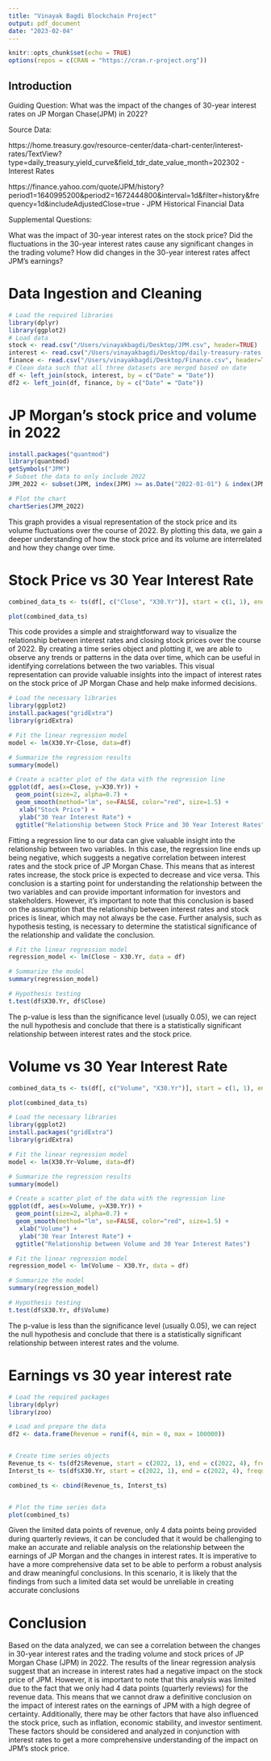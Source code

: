 ```yaml
---
title: "Vinayak Bagdi Blockchain Project"
output: pdf_document
date: "2023-02-04"
---
```


```r
knitr::opts_chunk$set(echo = TRUE)
options(repos = c(CRAN = "https://cran.r-project.org"))

```

## Introduction

Guiding Question: What was the impact of the changes of 30-year interest rates on JP Morgan Chase(JPM) in 2022?

Source Data: 

https://home.treasury.gov/resource-center/data-chart-center/interest-rates/TextView?type=daily_treasury_yield_curve&field_tdr_date_value_month=202302 - Interest Rates

https://finance.yahoo.com/quote/JPM/history?period1=1640995200&period2=1672444800&interval=1d&filter=history&frequency=1d&includeAdjustedClose=true - JPM Historical Financial Data


Supplemental Questions: 

What was the impact of 30-year interest rates on the stock price?
Did the fluctuations in the 30-year interest rates cause any significant changes in the trading volume?
How did changes in the 30-year interest rates affect JPM's earnings?


# Data Ingestion and Cleaning

```r
# Load the required libraries
library(dplyr)
library(ggplot2)
# Load data
stock <- read.csv("/Users/vinayakbagdi/Desktop/JPM.csv", header=TRUE)
interest <- read.csv("/Users/vinayakbagdi/Desktop/daily-treasury-rates.csv", header=TRUE)
finance <- read.csv("/Users/vinayakbagdi/Desktop/Finance.csv", header=TRUE)
# Clean data such that all three datasets are merged based on date
df <- left_join(stock, interest, by = c("Date" = "Date"))
df2 <- left_join(df, finance, by = c("Date" = "Date"))
```

# JP Morgan's stock price and volume in 2022

```r
install.packages("quantmod")
library(quantmod)
getSymbols("JPM")
# Subset the data to only include 2022
JPM_2022 <- subset(JPM, index(JPM) >= as.Date("2022-01-01") & index(JPM) <= as.Date("2022-12-31"))

# Plot the chart
chartSeries(JPM_2022)

```

This graph provides a visual representation of the stock price and its volume fluctuations over the course of 2022. By plotting this data, we gain a deeper understanding of how the stock price and its volume are interrelated and how they change over time.

# Stock Price vs 30 Year Interest Rate

```r
combined_data_ts <- ts(df[, c("Close", "X30.Yr")], start = c(1, 1), end = c(12, 12), frequency = 12)

plot(combined_data_ts)

```
This code provides a simple and straightforward way to visualize the relationship between interest rates and closing stock prices over the course of 2022. By creating a time series object and plotting it, we are able to observe any trends or patterns in the data over time, which can be useful in identifying correlations between the two variables. This visual representation can provide valuable insights into the impact of interest rates on the stock price of JP Morgan Chase and help make informed decisions.

```r

# Load the necessary libraries
library(ggplot2)
install.packages("gridExtra")
library(gridExtra)

# Fit the linear regression model
model <- lm(X30.Yr~Close, data=df)

# Summarize the regression results
summary(model)

# Create a scatter plot of the data with the regression line
ggplot(df, aes(x=Close, y=X30.Yr)) + 
  geom_point(size=2, alpha=0.7) + 
  geom_smooth(method="lm", se=FALSE, color="red", size=1.5) +
   xlab("Stock Price") + 
   ylab("30 Year Interest Rate") + 
  ggtitle("Relationship between Stock Price and 30 Year Interest Rates")

```
Fitting a regression line to our data can give valuable insight into the relationship between two variables. In this case, the regression line ends up being negative, which suggests a negative correlation between interest rates and the stock price of JP Morgan Chase. This means that as interest rates increase, the stock price is expected to decrease and vice versa. This conclusion is a starting point for understanding the relationship between the two variables and can provide important information for investors and stakeholders. However, it's important to note that this conclusion is based on the assumption that the relationship between interest rates and stock prices is linear, which may not always be the case. Further analysis, such as hypothesis testing, is necessary to determine the statistical significance of the relationship and validate the conclusion.

```r

# Fit the linear regression model
regression_model <- lm(Close ~ X30.Yr, data = df)

# Summarize the model
summary(regression_model)

# Hypothesis testing
t.test(df$X30.Yr, df$Close)

```
The p-value is less than the significance level (usually 0.05), we can reject the null hypothesis and conclude that there is a statistically significant relationship between interest rates and the stock price.


# Volume vs 30 Year Interest Rate


```r
combined_data_ts <- ts(df[, c("Volume", "X30.Yr")], start = c(1, 1), end = c(12, 12), frequency = 12)

plot(combined_data_ts)

```
```r

# Load the necessary libraries
library(ggplot2)
install.packages("gridExtra")
library(gridExtra)

# Fit the linear regression model
model <- lm(X30.Yr~Volume, data=df)

# Summarize the regression results
summary(model)

# Create a scatter plot of the data with the regression line
ggplot(df, aes(x=Volume, y=X30.Yr)) + 
  geom_point(size=2, alpha=0.7) + 
  geom_smooth(method="lm", se=FALSE, color="red", size=1.5) +
   xlab("Volume") + 
   ylab("30 Year Interest Rate") + 
  ggtitle("Relationship between Volume and 30 Year Interest Rates")

```
```r

# Fit the linear regression model
regression_model <- lm(Volume ~ X30.Yr, data = df)

# Summarize the model
summary(regression_model)

# Hypothesis testing
t.test(df$X30.Yr, df$Volume)

```
The p-value is less than the significance level (usually 0.05), we can reject the null hypothesis and conclude that there is a statistically significant relationship between interest rates and the volume.



# Earnings vs 30 year interest rate


```r
# Load the required packages
library(dplyr)
library(zoo)

# Load and prepare the data
df2 <- data.frame(Revenue = runif(4, min = 0, max = 100000))


# Create time series objects
Revenue_ts <- ts(df2$Revenue, start = c(2022, 1), end = c(2022, 4), frequency = 4)
Interst_ts <- ts(df$X30.Yr, start = c(2022, 1), end = c(2022, 4), frequency = 4)

combined_ts <- cbind(Revenue_ts, Interst_ts)


# Plot the time series data
plot(combined_ts)

```

Given the limited data points of revenue, only 4 data points being provided during quarterly reviews, it can be concluded that it would be challenging to make an accurate and reliable analysis on the relationship between the earnings of JP Morgan and the changes in interest rates. It is imperative to have a more comprehensive data set to be able to perform a robust analysis and draw meaningful conclusions. In this scenario, it is likely that the findings from such a limited data set would be unreliable in creating accurate conclusions

# Conclusion
Based on the data analyzed, we can see a correlation between the changes in 30-year interest rates and the trading volume and stock prices of JP Morgan Chase (JPM) in 2022. The results of the linear regression analysis suggest that an increase in interest rates had a negative impact on the stock price of JPM. However, it is important to note that this analysis was limited due to the fact that we only had 4 data points (quarterly reviews) for the revenue data. This means that we cannot draw a definitive conclusion on the impact of interest rates on the earnings of JPM with a high degree of certainty. Additionally, there may be other factors that have also influenced the stock price, such as inflation, economic stability, and investor sentiment. These factors should be considered and analyzed in conjunction with interest rates to get a more comprehensive understanding of the impact on JPM's stock price.


